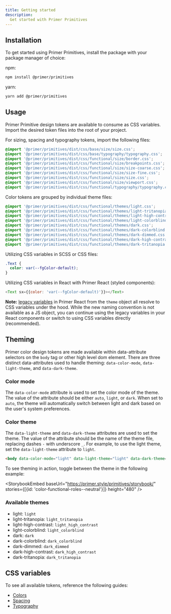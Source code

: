 ```yaml
---
title: Getting started
description:
  Get started with Primer Primitives
---
```


## Installation

To get started using Primer Primitives, install the package with your package manager of choice:

npm:

```bash
npm install @primer/primitives
```

yarn:

```bash
yarn add @primer/primitives
```

## Usage

Primer Primitive design tokens are available to consume as CSS variables. Import the desired token files into the root of your project.

For sizing, spacing and typography tokens, import the following files:

```css
@import '@primer/primitives/dist/css/base/size/size.css';
@import '@primer/primitives/dist/css/base/typography/typography.css';
@import '@primer/primitives/dist/css/functional/size/border.css';
@import '@primer/primitives/dist/css/functional/size/breakpoints.css';
@import '@primer/primitives/dist/css/functional/size/size-coarse.css';
@import '@primer/primitives/dist/css/functional/size/size-fine.css';
@import '@primer/primitives/dist/css/functional/size/size.css';
@import '@primer/primitives/dist/css/functional/size/viewport.css';
@import '@primer/primitives/dist/css/functional/typography/typography.css';
```

Color tokens are grouped by individual theme files:

```css
@import '@primer/primitives/dist/css/functional/themes/light.css';
@import '@primer/primitives/dist/css/functional/themes/light-tritanopia.css';
@import '@primer/primitives/dist/css/functional/themes/light-high-contrast.css';
@import '@primer/primitives/dist/css/functional/themes/light-colorblind.css';
@import '@primer/primitives/dist/css/functional/themes/dark.css';
@import '@primer/primitives/dist/css/functional/themes/dark-colorblind.css';
@import '@primer/primitives/dist/css/functional/themes/dark-dimmed.css';
@import '@primer/primitives/dist/css/functional/themes/dark-high-contrast.css';
@import '@primer/primitives/dist/css/functional/themes/dark-tritanopia.css';
```

Utilizing CSS variables in SCSS or CSS files:

```css
.Text {
  color: var(--fgColor-default);
}
```

Utilizing CSS variables in React with Primer React (styled components):

```javascript
<Text sx={{color: 'var(--fgColor-default)'}}></Text>
```

**Note:** [legacy variables](../../guides/react/theme-reference) in Primer React from the `theme` object all resolve to CSS variables under the hood. While the new naming convention is not available as a JS object, you can continue using the legacy variables in your React components or switch to using CSS variables directly (recommended).

## Theming

Primer color design tokens are made available within data-attribute selectors on the `body` tag or other high level dom element. There are three distinct data-attributes used to handle theming: `data-color-mode`, `data-light-theme`, and `data-dark-theme`.

### Color mode

The `data-color-mode` attribute is used to set the color mode of the theme. The value of the attribute should be either `auto`, `light`, or `dark`. When set to `auto`, the theme will automatically switch between light and dark based on the user's system preferences.

### Color theme

The `data-light-theme` and `data-dark-theme` attributes are used to set the theme. The value of the attribute should be the name of the theme file, replacing dashes `-` with underscore `_`. For example, to use the light theme, set the `data-light-theme` attribute to `light`.

```html
<body data-color-mode="light" data-light-theme="light" data-dark-theme="dark">
```

To see theming in action, toggle between the theme in the following example:

<StorybookEmbed
  baseUrl="https://primer.style/primitives/storybook/"
  stories={[{id: 'color-functional-roles--neutral'}]}
  height="480"
/>

### Available themes

- light: `light`
- light-tritanopia: `light_tritanopia`
- light-high-contrast: `light_high_contrast`
- light-colorblind: `light_colorblind`
- dark: `dark`
- dark-colorblind: `dark_colorblind`
- dark-dimmed: `dark_dimmed`
- dark-high-contrast: `dark_high_contrast`
- dark-tritanopia: `dark_tritanopia`

## CSS variables

To see all available tokens, reference the following guides:

- [Colors](/docs/primitives/colors)
- [Spacing](/docs/primitives/spacing)
- [Typography](/docs/primitives/typography)
